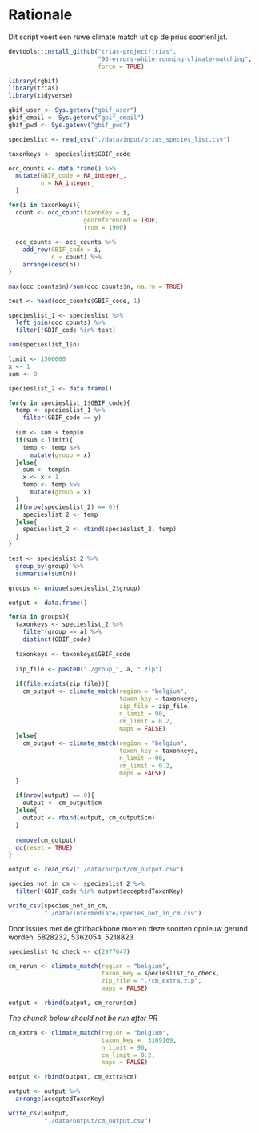 # Rationale
Dit script voert een ruwe climate match uit op de prius soortenlijst.

```r
devtools::install_github("trias-project/trias",
                         "93-errors-while-running-climate-matching",
                         force = TRUE)
```

```r
library(rgbif)
library(trias)
library(tidyverse)
```

```r
gbif_user <- Sys.getenv("gbif_user")
gbif_email <- Sys.getenv("gbif_email")
gbif_pwd <- Sys.getenv("gbif_pwd")
```

```r
specieslist <- read_csv("./data/input/prius_species_list.csv")

taxonkeys <- specieslist$GBIF_code

occ_counts <- data.frame() %>% 
  mutate(GBIF_code = NA_integer_,
         n = NA_integer_
  )

for(i in taxonkeys){
  count <- occ_count(taxonKey = i,
                     georeferenced = TRUE,
                     from = 1900)
  
  occ_counts <- occ_counts %>% 
    add_row(GBIF_code = i,
            n = count) %>% 
    arrange(desc(n))
}

max(occ_counts$n)/sum(occ_counts$n, na.rm = TRUE)

test <- head(occ_counts$GBIF_code, 1)

specieslist_1 <- specieslist %>% 
  left_join(occ_counts) %>% 
  filter(!GBIF_code %in% test)

sum(specieslist_1$n)

limit <- 1500000
x <- 1
sum <- 0

specieslist_2 <- data.frame()

for(y in specieslist_1$GBIF_code){
  temp <- specieslist_1 %>% 
    filter(GBIF_code == y)
  
  sum <- sum + temp$n
  if(sum < limit){
    temp <- temp %>% 
      mutate(group = x)
  }else{
    sum <- temp$n
    x <- x + 1 
    temp <- temp %>% 
      mutate(group = x)
  }
  if(nrow(specieslist_2) == 0){
    specieslist_2 <- temp
  }else{
    specieslist_2 <- rbind(specieslist_2, temp)
  }
}

test <- specieslist_2 %>% 
  group_by(group) %>% 
  summarise(sum(n))
```

```r
groups <- unique(specieslist_2$group)

output <- data.frame()

for(a in groups){
  taxonkeys <- specieslist_2 %>% 
    filter(group == a) %>% 
    distinct(GBIF_code)
  
  taxonkeys <- taxonkeys$GBIF_code
  
  zip_file <- paste0("./group_", a, ".zip")
  
  if(file.exists(zip_file)){
    cm_output <- climate_match(region = "belgium",
                               taxon_key = taxonkeys,
                               zip_file = zip_file,
                               n_limit = 90,
                               cm_limit = 0.2,
                               maps = FALSE)
  }else{
    cm_output <- climate_match(region = "belgium",
                               taxon_key = taxonkeys,
                               n_limit = 90,
                               cm_limit = 0.2,
                               maps = FALSE)
  }
  
  if(nrow(output) == 0){
    output <- cm_output$cm
  }else{
    output <- rbind(output, cm_output$cm)
  }
  
  remove(cm_output)
  gc(reset = TRUE)
}
```

```r
output <- read_csv("./data/output/cm_output.csv")
```

```r
species_not_in_cm <- specieslist_2 %>% 
  filter(!GBIF_code %in% output$acceptedTaxonKey)

write_csv(species_not_in_cm,
          "./data/intermediate/species_not_in_cm.csv")
```

Door issues met de gbifbackbone moeten deze soorten opnieuw gerund worden. 
5828232,
5362054,
5218823

```r
specieslist_to_check <- c(2977647)

cm_rerun <- climate_match(region = "belgium",
                          taxon_key = specieslist_to_check,
                          zip_file = "./cm_extra.zip",
                          maps = FALSE)

output <- rbind(output, cm_rerun$cm)
```

*The chunck below should not be run after PR*

```r
cm_extra <- climate_match(region = "belgium",
                          taxon_key =  3169169,
                          n_limit = 90,
                          cm_limit = 0.2,
                          maps = FALSE)

output <- rbind(output, cm_extra$cm)
```

```r
output <- output %>% 
  arrange(acceptedTaxonKey)

write_csv(output, 
          "./data/output/cm_output.csv")
```

